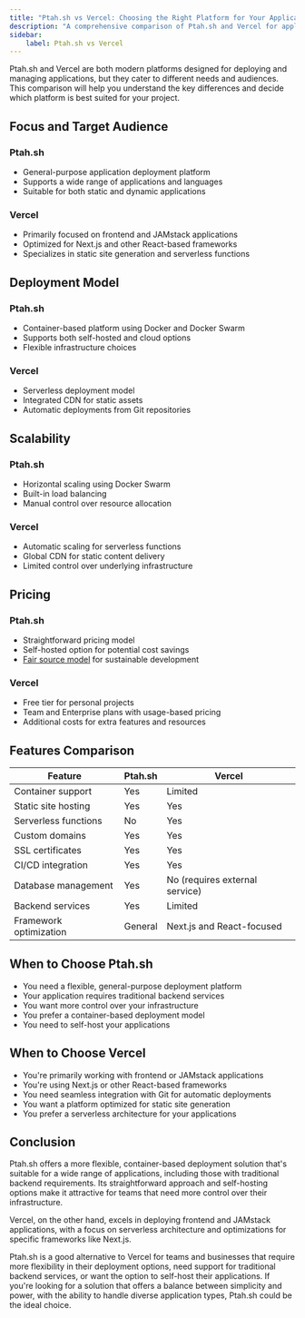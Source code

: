 ```yaml
---
title: "Ptah.sh vs Vercel: Choosing the Right Platform for Your Application"
description: "A comprehensive comparison of Ptah.sh and Vercel for application deployment and management."
sidebar:
    label: Ptah.sh vs Vercel
---
```


Ptah.sh and Vercel are both modern platforms designed for deploying and managing applications, but they cater to different needs and audiences. This comparison will help you understand the key differences and decide which platform is best suited for your project.

## Focus and Target Audience

### Ptah.sh
- General-purpose application deployment platform
- Supports a wide range of applications and languages
- Suitable for both static and dynamic applications

### Vercel
- Primarily focused on frontend and JAMstack applications
- Optimized for Next.js and other React-based frameworks
- Specializes in static site generation and serverless functions

## Deployment Model

### Ptah.sh
- Container-based platform using Docker and Docker Swarm
- Supports both self-hosted and cloud options
- Flexible infrastructure choices

### Vercel
- Serverless deployment model
- Integrated CDN for static assets
- Automatic deployments from Git repositories

## Scalability

### Ptah.sh
- Horizontal scaling using Docker Swarm
- Built-in load balancing
- Manual control over resource allocation

### Vercel
- Automatic scaling for serverless functions
- Global CDN for static content delivery
- Limited control over underlying infrastructure

## Pricing

### Ptah.sh
- Straightforward pricing model
- Self-hosted option for potential cost savings
- [Fair source model](/blog/2024-08-09-we-use-fair-source/) for sustainable development

### Vercel
- Free tier for personal projects
- Team and Enterprise plans with usage-based pricing
- Additional costs for extra features and resources

## Features Comparison

| Feature | Ptah.sh | Vercel |
|---------|---------|--------|
| Container support | Yes | Limited |
| Static site hosting | Yes | Yes |
| Serverless functions | No | Yes |
| Custom domains | Yes | Yes |
| SSL certificates | Yes | Yes |
| CI/CD integration | Yes | Yes |
| Database management | Yes | No (requires external service) |
| Backend services | Yes | Limited |
| Framework optimization | General | Next.js and React-focused |

## When to Choose Ptah.sh

- You need a flexible, general-purpose deployment platform
- Your application requires traditional backend services
- You want more control over your infrastructure
- You prefer a container-based deployment model
- You need to self-host your applications

## When to Choose Vercel

- You're primarily working with frontend or JAMstack applications
- You're using Next.js or other React-based frameworks
- You need seamless integration with Git for automatic deployments
- You want a platform optimized for static site generation
- You prefer a serverless architecture for your applications

## Conclusion

Ptah.sh offers a more flexible, container-based deployment solution that's suitable for a wide range of applications, including those with traditional backend requirements. Its straightforward approach and self-hosting options make it attractive for teams that need more control over their infrastructure.

Vercel, on the other hand, excels in deploying frontend and JAMstack applications, with a focus on serverless architecture and optimizations for specific frameworks like Next.js.

Ptah.sh is a good alternative to Vercel for teams and businesses that require more flexibility in their deployment options, need support for traditional backend services, or want the option to self-host their applications. If you're looking for a solution that offers a balance between simplicity and power, with the ability to handle diverse application types, Ptah.sh could be the ideal choice.

<DocsCTA />